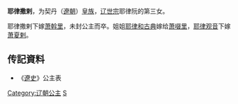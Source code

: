 {{for|北院大王耶律撒剌|耶律撒剌 (北院大王)}}
{{東亞女性歷史人物
| 名稱=耶律撒剌
| 身份=[[辽朝|辽朝]]公主
| 畫像=
| 說明=
| 姓=耶律
| 名=撒剌
| 封爵=[[公主|公主]]
| 位號=
| 封號=
| 出生年=
| 婚年=
| 逝世年=
| 同胞姊妹=
| 父親=[[辽世宗|辽世宗]]
| 夫=[[萧斡里|萧斡里]]
|}}
'''耶律撒剌'''，为契丹（[[遼朝|遼朝]]）[[皇族|皇族]]，[[辽世宗|辽世宗]]耶律阮的第三女。

耶律撒剌下嫁[[萧斡里|萧斡里]]，未封公主而卒。姐姐[[耶律和古典|耶律和古典]]嫁给[[萧啜里|萧啜里]]，[[耶律观音|耶律观音]]下嫁[[萧夏剌|萧夏剌]]。
== 传記資料 ==
*《[[遼史|遼史]]》公主表

{{DEFAULTSORT:Yelu耶律}}
[[Category:辽朝公主|Category:辽朝公主]]
[[Category:耶律氏|S]]